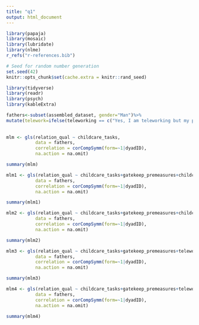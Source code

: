 ```yaml
---
title: "q1"
output: html_document
---
```

```r
library(papaja)
library(mosaic)
library(lubridate)
library(nlme)
r_refs("r-references.bib")
```


```r
# Seed for random number generation
set.seed(42)
knitr::opts_chunk$set(cache.extra = knitr::rand_seed)
```

```r
library(tidyverse)
library(readr)
library(psych)
library(kableExtra)
```

```r
fathers<-subset(assembled_dataset, gender="Man")%>%
mutate(telework=ifelse(teleworking == c("Yes, I am teleworking but my partner is not", "We are both teleworking"), 0, 1))
  
  
mlm <- gls(relation_qual ~ childcare_tasks, 
           data = fathers,
           correlation = corCompSymm(form=~1|dyadID),
           na.action = na.omit)

summary(mlm)
```

```r
mlm1 <- gls(relation_qual ~ childcare_tasks+gatekeep_premeasures+childcare_tasks:gatekeep_premeasures, 
           data = fathers,
           correlation = corCompSymm(form=~1|dyadID),
           na.action = na.omit)

summary(mlm1)
```

```r

mlm2 <- gls(relation_qual ~ childcare_tasks+gatekeep_premeasures+childcare_tasks*gatekeep_premeasures, 
           data = fathers,
           correlation = corCompSymm(form=~1|dyadID),
           na.action = na.omit)

summary(mlm2)
```

```r
mlm3 <- gls(relation_qual ~ childcare_tasks+gatekeep_premeasures+telework, 
           data = fathers,
           correlation = corCompSymm(form=~1|dyadID),
           na.action = na.omit)

summary(mlm3)
```

```r
mlm4 <- gls(relation_qual ~ childcare_tasks+gatekeep_premeasures+telework+childcare_tasks*gatekeep_premeasures+childcare_tasks*telework, 
           data = fathers,
           correlation = corCompSymm(form=~1|dyadID),
           na.action = na.omit)

summary(mlm4)
```
